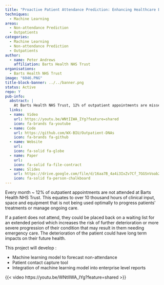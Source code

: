 ```yaml
---
title: "Proactive Patient Attendance Prediction: Enhancing Healthcare Efficiency through Attendance Forecasting"
techniques:
  - Machine Learning
areas:
  - Non-attendance Prediction
  - Outpatients
categories:
  - Machine Learning
  - Non-attendance Prediction
  - Outpatients
author:
  - name: Peter Andrews
    affiliation: Barts Health NHS Trust
organisations:
  - Barts Health NHS Trust
image: "6046.PNG"
title-block-banner: ../../banner.png
status: Active
repo: Y
pub-info:
  abstract: |
    At Barts Health NHS Trust, 12% of outpatient appointments are missed monthly, wasting over 10,000 hours of clinical resources. Missed appointments can lead to extended waiting lists and patient deterioration. This project aims to develop a machine learning model to forecast non-attendance, a patient contact capture tool, and integrate the model into enterprise reports.
  links:
  - name: Video
    url: https://youtu.be/WNtIIWA_IYg?feature=shared
    icon: fa-brands fa-youtube
  - name: Code
    url: https://github.com/WX-BIU/Outpatient-DNAs
    icon: fa-brands fa-github
  - name: Website
    url:
    icon: fa-solid fa-globe
  - name: Paper
    url:
    icon: fa-solid fa-file-contract
  - name: Slides
    url: https://drive.google.com/file/d/16aa7B_4a4i3IxZv7Cf_7GGSnVoab23i_/view?usp=drive_link
    icon: fa-solid fa-person-chalkboard
---
```


Every month ~ 12% of outpatient appointments are not attended at Barts Health NHS Trust. This equates to over 10 thousand hours of clinical input, space and equipment that is not being used optimally to progress patients’ treatments or manage ongoing care.

If a patient does not attend, they could be placed back on a waiting list for an extended period which increases the risk of further deterioration or more severe progression of their condition that may result in them needing emergency care. The deterioration of the patient could have long term impacts on their future health.

This project will develop :

- Machine learning model to forecast non-attendance
- Patient contact capture tool
- Integration of machine learning model into enterprise level reports

{{< video https://youtu.be/WNtIIWA_IYg?feature=shared >}}

